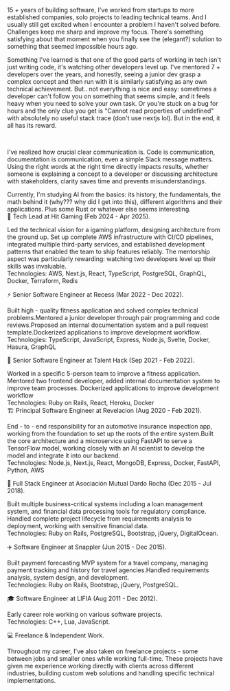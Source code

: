 15 + years of building software, I've worked from startups to more established companies, solo projects to leading technical teams. And I usually still get excited when I encounter a problem I haven't solved before. Challenges keep me sharp and improve my focus. There's something satisfying about that moment when you finally see the (elegant?) solution to something that seemed impossible hours ago.
<br />

Something I've learned is that one of the good parts of working in tech isn't just writing code, it's watching other developers level up. I've mentored 7 + developers over the years, and honestly, seeing a junior dev grasp a complex concept and then run with it is similarly satisfying as any own technical achievement. But.. not everything is nice and easy: sometimes a developer can't follow you on something that seems simple, and it feels heavy when you need to solve your own task. Or you're stuck on a bug for hours and the only clue you get is "Cannot read properties of undefined" with absolutely no useful stack trace (don't use nextjs lol). But in the end, it all has its reward.

<br />

I've realized how crucial clear communication is. Code is communication, documentation is communication, even a simple Slack message matters. Using the right words at the right time directly impacts results, whether someone is explaining a concept to a developer or discussing architecture with stakeholders, clarity saves time and prevents misunderstandings.
<br />

Currently, I'm studying AI from the basics: its history, the fundamentals, the math behind it (why??? why did I get into this), different algorithms and their applications. Plus some Rust or whatever else seems interesting.
<br />
🚀 Tech Lead at Hit Gaming (Feb 2024 - Apr 2025).

Led the technical vision for a igaming platform, designing architecture from the ground up. Set up complete AWS infrastructure with CI/CD pipelines, integrated multiple third-party services, and established development patterns that enabled the team to ship features reliably. The mentorship aspect was particularly rewarding: watching two developers level up their skills was invaluable.
<br />
Technologies: AWS, Next.js, React, TypeScript, PostgreSQL, GraphQL, Docker, Terraform, Redis
<br />

⚡ Senior Software Engineer at Recess (Mar 2022 - Dec 2022).

Built high - quality fitness application and solved complex technical problems.Mentored a junior developer through pair programming and code reviews.Proposed an internal documentation system and a pull request template.Dockerized applications to improve development workflow.
<br />
Technologies: TypeScript, JavaScript, Express, Node.js, Svelte, Docker, Hasura, GraphQL
<br />

👥 Senior Software Engineer at Talent Hack (Sep 2021 - Feb 2022).

Worked in a specific 5-person team to improve a fitness application. Mentored two frontend developer, added internal documentation system to improve team processes. Dockerized applications to improve development workflow
<br />
      Technologies: Ruby on Rails, React, Heroku, Docker
<br />
🏗️ Principal Software Engineer at Revelacion (Aug 2020 - Feb 2021).

End - to - end responsibility for an automotive insurance inspection app, working from the foundation to set up the roots of the entire system.Built the core architecture and a microservice using FastAPI to serve a TensorFlow model, working closely with an AI scientist to develop the model and integrate it into our backend.
<br />
Technologies: Node.js, Next.js, React, MongoDB, Express, Docker, FastAPI, Python, AWS
<br />

🏦 Full Stack Engineer at Asociación Mutual Dardo Rocha (Dec 2015 - Jul 2018).

Built multiple business-critical systems including a loan management system, and financial data processing tools for regulatory compliance. Handled complete project lifecycle from requirements analysis to deployment, working with sensitive financial data.
<br />
Technologies: Ruby on Rails, PostgreSQL, Bootstrap, jQuery, DigitalOcean.
<br />

✈️ Software Engineer at Snappler (Jun 2015 - Dec 2015).

Built payment forecasting MVP system for a travel company, managing payment tracking and history for travel agencies.Handled requirements analysis, system design, and development.
<br />
Technologies: Ruby on Rails, Bootstrap, jQuery, PostgreSQL.
<br />

🎓 Software Engineer at LIFIA (Aug 2011 - Dec 2012).

Early career role working on various software projects.
<br />
Technologies: C++, Lua, JavaScript.
<br />

💻 Freelance & Independent Work.

Throughout my career, I've also taken on freelance projects - some between jobs and smaller ones while working full-time. These projects have given me experience working directly with clients across different industries, building custom web solutions and handling specific technical implementations.

